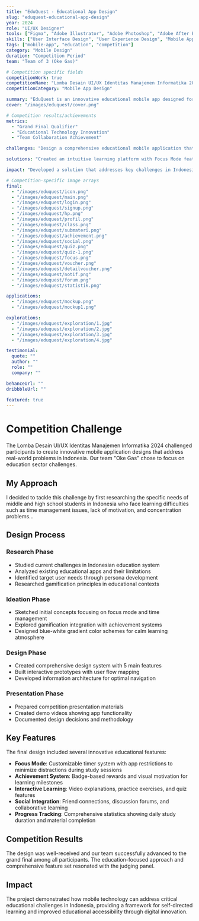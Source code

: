 ```yaml
---
title: "EduQuest - Educational App Design"
slug: "eduquest-educational-app-design"
year: 2024
role: "UI/UX Designer"
tools: ["Figma", "Adobe Illustrator", "Adobe Photoshop", "Adobe After Effects", "CapCut"]
skills: ["User Interface Design", "User Experience Design", "Mobile App Design", "Prototyping"]
tags: ["mobile-app", "education", "competition"]
category: "Mobile Design"
duration: "Competition Period"
team: "Team of 3 (Oke Gas)"

# Competition specific fields
competitionWork: true
competitionName: "Lomba Desain UI/UX Identitas Manajemen Informatika 2024"
competitionCategory: "Mobile App Design"

summary: "EduQuest is an innovative educational mobile app designed for middle and high school students, featuring focus mode, gamification, and personalized learning experiences."
cover: "/images/eduquest/cover.png"

# Competition results/achievements
metrics:
  - "Grand Final Qualifier"
  - "Educational Technology Innovation"
  - "Team Collaboration Achievement"

challenges: "Design a comprehensive educational mobile application that helps students overcome learning difficulties, manage study time effectively, and increase motivation through gamification elements."

solutions: "Created an intuitive learning platform with Focus Mode featuring customizable timers, achievement system with rewards, interactive quizzes, discussion forums, progress tracking statistics, and personalized tutorials."

impact: "Developed a solution that addresses key challenges in Indonesian education, supporting self-directed learning and improving accessibility to quality education through digital technology."

# Competition-specific image arrays
final:
  - "/images/eduquest/icon.png"
  - "/images/eduquest/main.png"
  - "/images/eduquest/login.png"
  - "/images/eduquest/signup.png"
  - "/images/eduquest/hp.png"
  - "/images/eduquest/profil.png"
  - "/images/eduquest/class.png"
  - "/images/eduquest/submateri.png"
  - "/images/eduquest/achievement.png"
  - "/images/eduquest/social.png"
  - "/images/eduquest/quiz.png"
  - "/images/eduquest/quiz-1.png"
  - "/images/eduquest/focus.png"
  - "/images/eduquest/voucher.png"
  - "/images/eduquest/detailvoucher.png"
  - "/images/eduquest/notif.png"
  - "/images/eduquest/forum.png"
  - "/images/eduquest/statistik.png"

applications:
  - "/images/eduquest/mockup.png"
  - "/images/eduquest/mockup1.png"

explorations:
  - "/images/eduquest/exploration/1.jpg"
  - "/images/eduquest/exploration/2.jpg"
  - "/images/eduquest/exploration/3.jpg"
  - "/images/eduquest/exploration/4.jpg"

testimonial:
  quote: ""
  author: ""
  role: ""
  company: ""

behanceUrl: ""
dribbbleUrl: ""

featured: true
---
```


# Competition Challenge

The Lomba Desain UI/UX Identitas Manajemen Informatika 2024 challenged participants to create innovative mobile application designs that address real-world problems in Indonesia. Our team "Oke Gas" chose to focus on education sector challenges.

## My Approach

I decided to tackle this challenge by first researching the specific needs of middle and high school students in Indonesia who face learning difficulties such as time management issues, lack of motivation, and concentration problems...

## Design Process

### Research Phase
- Studied current challenges in Indonesian education system
- Analyzed existing educational apps and their limitations
- Identified target user needs through persona development
- Researched gamification principles in educational contexts

### Ideation Phase
- Sketched initial concepts focusing on focus mode and time management
- Explored gamification integration with achievement systems
- Designed blue-white gradient color schemes for calm learning atmosphere

### Design Phase
- Created comprehensive design system with 5 main features
- Built interactive prototypes with user flow mapping
- Developed information architecture for optimal navigation

### Presentation Phase
- Prepared competition presentation materials
- Created demo videos showing app functionality
- Documented design decisions and methodology

## Key Features

The final design included several innovative educational features:

- **Focus Mode**: Customizable timer system with app restrictions to minimize distractions during study sessions
- **Achievement System**: Badge-based rewards and visual motivation for learning milestones
- **Interactive Learning**: Video explanations, practice exercises, and quiz features
- **Social Integration**: Friend connections, discussion forums, and collaborative learning
- **Progress Tracking**: Comprehensive statistics showing daily study duration and material completion

## Competition Results

The design was well-received and our team successfully advanced to the grand final among all participants. The education-focused approach and comprehensive feature set resonated with the judging panel.

## Impact

The project demonstrated how mobile technology can address critical educational challenges in Indonesia, providing a framework for self-directed learning and improved educational accessibility through digital innovation.